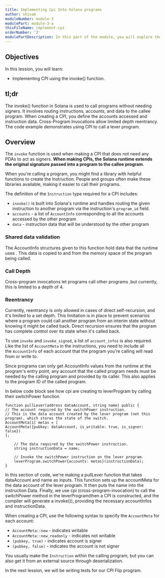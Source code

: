 ```yaml
---
title: Implementing Cpi Into Solana programs
author: shivam
moduleNumber: module-3
modulePart: module-3-a
thisFileName: implement-cpi
orderNumber: '2'
modulePartDescription: In this part of the module, you will explore the composability of programs and how it works in Solana and Ethereum. You will also learn how to implement Cross-Program Invocation techniques.
---
```


## Objectives

In this lession, you will learn:

- Implementing CPI using the invoke() function.

## tl;dr

The invoke() function in Solana is used to call programs without needing signers. It involves routing instructions, accounts, and data to the callee program.  When creating a CPI, you define the accounts accessed and instruction data. Cross-Program Invocations allow limited depth reentrancy. The code example demonstrates using CPI to call a lever program.

## Overview

The `invoke` function is used when making a CPI that does not need any PDAs to act as signers. **When making CPIs, the Solana runtime extends the original signature passed into a program to the callee program**.

When you're calling a program, you might find a library with helpful functions to create the Instruction. People and groups often make these libraries available, making it easier to call their programs.

The definition of the `Instruction` type required for a CPI includes:

- `invoke()` is built into Solana's runtime and handles routing the given instruction to another program via the instruction's `program_id` field.
- `accounts` - a list of `AccountInfo` corresponding to all the accounts accessed by the other program
- `data` - instruction data that will be understood by the other program

### Shared data validation

The AccountInfo structures given to this function hold data that the runtime uses . This data is copied to and from the memory space of the program being called.

### Call Depth

Cross-program invocations let programs call other programs ,but currently, this is limited to a depth of 4.

### Reentrancy

Currently, reentrancy is only allowed in cases of direct self-recursion, and it's limited to a set depth. This limitation is in place to prevent scenarios where a program could call another program from an interim state without knowing it might be called back. Direct recursion ensures that the program has complete control over its state when it's called back.

To use `invoke` and `invoke_signed`, a list of `account_infos` is also required. Like the list of `AccountMeta` in the instructions, you need to include all the `AccountInfo` of each account that the program you're calling will read from or write to.

Since programs can only get AccountInfo values from the runtime at the program's entry point, any account that the called program needs must be needed by the calling program and provided by its caller. This also applies to the program ID of the called program.

In below code block see how cpi are creating to leverProgram by calling their switchPower function

```solidity
function pullLever(address dataAccount, string name) public {
// The account required by the switchPower instruction.
// This is the data account created by the lever program (not this program), which stores the state of the switch.
AccountMeta[1] metas = [
AccountMeta({pubkey: dataAccount, is_writable: true, is_signer: false})
];

    // The data required by the switchPower instruction.
    string instructionData = name;

    // Invoke the switchPower instruction on the lever program.
    leverProgram.switchPower{accounts: metas}(instructionData);
}
```

In this section of code, we're making a pullLever function that takes dataAccount and name as inputs. This function sets up the accountMeta for the data account of the lever program. It then puts the name into the instruction Data. Finally, we use cpi (cross-program-invocation) to call the switchPower method in the leverProgram(then a CPI is constructed, and the compiler will generate a invoke()), providing the necessary accountInfos and instructionData.

When creating a CPI, use the following syntax to specify the `AccountMeta` for each account:

- `AccountMeta::new` - indicates writable
- `AccountMeta::new_readonly` - indicates not writable
- `(pubkey, true)` - indicates account is signer
- `(pubkey, false)` - indicates the account is not signer

You usually make the `Instruction` within the calling program, but you can also get it from an external source through deserialization.

In the next lession, we will be writing tests for our CPI Flip program.